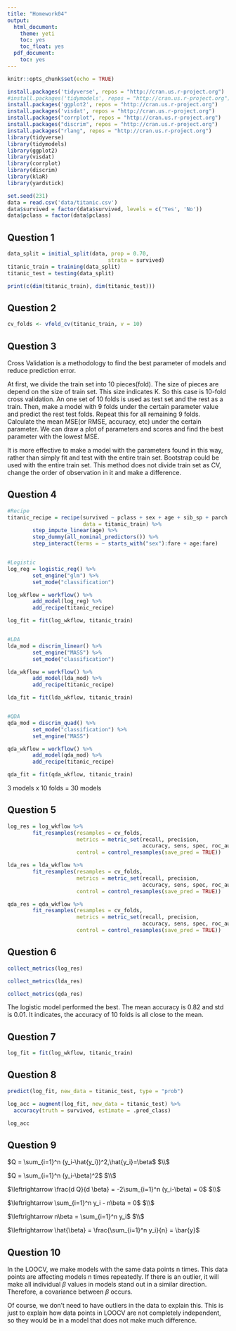 ```yaml
---
title: "Homework04"
output:
  html_document:
    theme: yeti
    toc: yes
    toc_float: yes
  pdf_document:
    toc: yes
---
```


```r
knitr::opts_chunk$set(echo = TRUE)
```

```r
install.packages('tidyverse', repos = "http://cran.us.r-project.org")
#install.packages('tidymodels', repos = "http://cran.us.r-project.org")
install.packages('ggplot2', repos = "http://cran.us.r-project.org")
install.packages('visdat', repos = "http://cran.us.r-project.org")
install.packages("corrplot", repos = "http://cran.us.r-project.org")
install.packages("discrim", repos = "http://cran.us.r-project.org")
install.packages("rlang", repos = "http://cran.us.r-project.org")
library(tidyverse)
library(tidymodels)
library(ggplot2)
library(visdat)
library(corrplot)
library(discrim)
library(klaR)
library(yardstick)
```

```r
set.seed(231)
data = read.csv('data/titanic.csv')
data$survived = factor(data$survived, levels = c('Yes', 'No'))
data$pclass = factor(data$pclass)
```


## Question 1
```r
data_split = initial_split(data, prop = 0.70,
                                strata = survived)
titanic_train = training(data_split)
titanic_test = testing(data_split)
```

```r
print(c(dim(titanic_train), dim(titanic_test)))
```


## Question 2
```r
cv_folds <- vfold_cv(titanic_train, v = 10)
```


## Question 3
   Cross Validation is a methodology to find the best parameter of models and reduce prediction error. 


   At first, we divide the train set into 10 pieces(fold). The size of pieces are depend on the size of train set. This size indicates K. So this case is 10-fold cross validation. An one set of 10 folds is used as test set and the rest as a train. Then, make a model with 9 folds under the certain parameter value and predict the rest test folds. Repeat this for all remaining 9 folds. Calculate the mean MSE(or RMSE, accuracy, etc) under the certain parameter. We can draw a plot of parameters and scores and find the best parameter with the lowest MSE. 


   It is more effective to make a model with the parameters found in this way, rather than simply fit and test with the entire train set. Bootstrap could be used with the entire train set. This method does not divide train set as CV, change the order of observation in it and make a difference.


## Question 4
```r
#Recipe
titanic_recipe = recipe(survived ~ pclass + sex + age + sib_sp + parch + fare, 
                        data = titanic_train) %>%
        step_impute_linear(age) %>%
        step_dummy(all_nominal_predictors()) %>%
        step_interact(terms = ~ starts_with("sex"):fare + age:fare)


#Logistic
log_reg = logistic_reg() %>% 
        set_engine("glm") %>% 
        set_mode("classification")

log_wkflow = workflow() %>% 
        add_model(log_reg) %>% 
        add_recipe(titanic_recipe)

log_fit = fit(log_wkflow, titanic_train)


#LDA
lda_mod = discrim_linear() %>%
        set_engine("MASS") %>%
        set_mode("classification")

lda_wkflow = workflow() %>% 
        add_model(lda_mod) %>% 
        add_recipe(titanic_recipe)

lda_fit = fit(lda_wkflow, titanic_train)


#QDA
qda_mod = discrim_quad() %>% 
        set_mode("classification") %>% 
        set_engine("MASS")

qda_wkflow = workflow() %>% 
        add_model(qda_mod) %>% 
        add_recipe(titanic_recipe)

qda_fit = fit(qda_wkflow, titanic_train)
```
3 models x 10 folds = 30 models


## Question 5
```r
log_res = log_wkflow %>% 
        fit_resamples(resamples = cv_folds, 
                      metrics = metric_set(recall, precision, 
                                           accuracy, sens, spec, roc_auc),
                      control = control_resamples(save_pred = TRUE)) 

lda_res = lda_wkflow %>%
        fit_resamples(resamples = cv_folds,
                      metrics = metric_set(recall, precision, 
                                           accuracy, sens, spec, roc_auc),
                      control = control_resamples(save_pred = TRUE))

qda_res = qda_wkflow %>%
        fit_resamples(resamples = cv_folds,
                      metrics = metric_set(recall, precision, 
                                           accuracy, sens, spec, roc_auc),
                      control = control_resamples(save_pred = TRUE))
```


## Question 6
```r
collect_metrics(log_res)
```
```r
collect_metrics(lda_res)
```
```r
collect_metrics(qda_res)
```
   The logistic model performed the best. The mean accuracy is 0.82 and std is 0.01. It indicates, the accuracy of 10 folds is all close to the mean.


## Question 7
```r
log_fit = fit(log_wkflow, titanic_train)
```


## Question 8
```r
predict(log_fit, new_data = titanic_test, type = "prob")
```
```r
log_acc = augment(log_fit, new_data = titanic_test) %>%
  accuracy(truth = survived, estimate = .pred_class)

log_acc
```


## Question 9
$Q = \sum_{i=1}^n (y_i-\hat{y_i})^2,\hat{y_i}=\beta$
$\\$

$Q = \sum_{i=1}^n (y_i-\beta)^2$
$\\$

$\leftrightarrow  \frac{d Q}{d \beta} = -2\sum_{i=1}^n (y_i-\beta) = 0$
$\\$

$\leftrightarrow  \sum_{i=1}^n y_i - n\beta = 0$
$\\$

$\leftrightarrow  n\beta = \sum_{i=1}^n y_i$
$\\$

$\leftrightarrow  \hat{\beta} = \frac{\sum_{i=1}^n y_i}{n} = \bar{y}$


## Question 10
  In the LOOCV, we make models with the same data points n times. This data points are affecting models n times repeatedly. If there is an outlier, it will make all individual $\beta$ values in models stand out in a similar direction. Therefore, a covariance between $\beta$ occurs.
  
  
  Of course, we don't need to have outliers in the data to explain this. This is just to explain how data points in LOOCV are not completely independent, so they would be in a model that does not make much difference. 
















